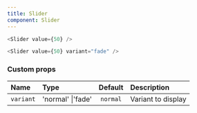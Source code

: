 ```yaml
---
title: Slider
component: Slider
---
```


```js live=true
<Slider value={50} />
```

```js live=true
<Slider value={50} variant="fade" />
```

### Custom props

| Name      | Type              | Default  | Description        |
| :-------- | :---------------- | :------: | :----------------- |
| `variant` | 'normal' \|'fade' | `normal` | Variant to display |
